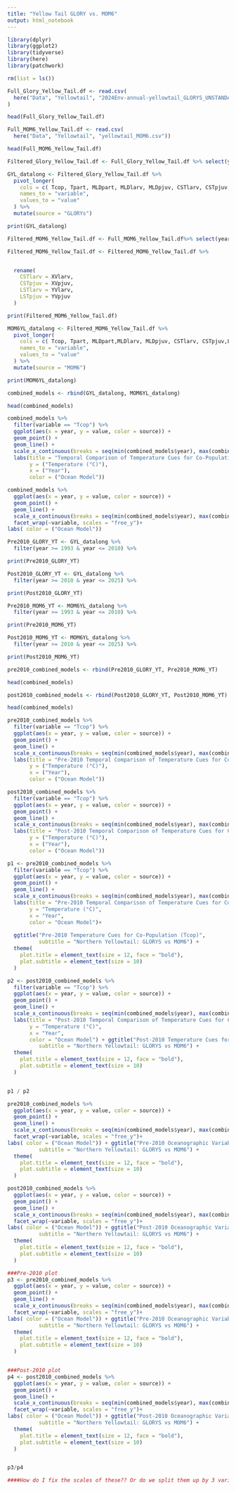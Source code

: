```yaml
---
title: "Yellow Tail GLORY vs. MOM6"
output: html_notebook
---
```


```r
library(dplyr)
library(ggplot2)
library(tidyverse)
library(here) 
library(patchwork)
```


```r
rm(list = ls())
```


```r

Full_Glory_Yellow_Tail.df <- read.csv(
  here("Data", "Yellowtail", "2024Env-annual-yellowtail_GLORYS_UNSTANDARDIZED.csv")
)

head(Full_Glory_Yellow_Tail.df)

```



```r
Full_MOM6_Yellow_Tail.df <- read.csv(
  here("Data", "Yellowtail", "yellowtail_MOM6.csv"))

head(Full_MOM6_Yellow_Tail.df)
```




```r

Filtered_Glory_Yellow_Tail.df <- Full_Glory_Yellow_Tail.df %>% select(year, Tcop, Tpart, MLDpart, MLDlarv, MLDpjuv, CSTlarv, CSTpjuv, LSTlarv, LSTpjuv)


```



```r
GYL_datalong <- Filtered_Glory_Yellow_Tail.df %>%
  pivot_longer(
    cols = c( Tcop, Tpart, MLDpart, MLDlarv, MLDpjuv, CSTlarv, CSTpjuv, LSTlarv, LSTpjuv),
    names_to = "variable",
    values_to = "value"
  ) %>%
  mutate(source = "GLORYs")

print(GYL_datalong)

```


```r

Filtered_MOM6_Yellow_Tail.df <- Full_MOM6_Yellow_Tail.df%>% select(year, Tcop, Tpart, MLDpart, MLDlarv, MLDpjuv,XVlarv, XVpjuv, YVlarv, YVpjuv)

```

```r

Filtered_MOM6_Yellow_Tail.df <- Filtered_MOM6_Yellow_Tail.df %>%


  rename(
    CSTlarv = XVlarv,
    CSTpjuv = XVpjuv,
    LSTlarv = YVlarv,
    LSTpjuv = YVpjuv
  )

print(Filtered_MOM6_Yellow_Tail.df)
```



```r
MOM6YL_datalong <- Filtered_MOM6_Yellow_Tail.df %>%
  pivot_longer(
    cols = c( Tcop, Tpart, MLDpart,MLDlarv, MLDpjuv, CSTlarv, CSTpjuv,LSTlarv, LSTpjuv, LSTlarv, LSTpjuv),
    names_to = "variable",
    values_to = "value"
  ) %>%
  mutate(source = "MOM6")

print(MOM6YL_datalong)
```


```r

combined_models <- rbind(GYL_datalong, MOM6YL_datalong)

head(combined_models)

```


```r

combined_models %>%
  filter(variable == "Tcop") %>%
  ggplot(aes(x = year, y = value, color = source)) +
  geom_point() + 
  geom_line() + 
  scale_x_continuous(breaks = seq(min(combined_models$year), max(combined_models$year), by = 3 )) +
  labs(title = "Temporal Comparison of Temperature Cues for Co-Population (Tcop)\nin Northern Yellowtail: GLORYS vs MOM6",
       y = ("Temperature (°C)"),
       x = ("Year"),
       color = ("Ocean Model"))

```


```r

combined_models %>%
  ggplot(aes(x = year, y = value, color = source)) +
  geom_point() + 
  geom_line() + 
  scale_x_continuous(breaks = seq(min(combined_models$year), max(combined_models$year), by = 10 )) +
  facet_wrap(~variable, scales = "free_y")+
labs( color = ("Ocean Model"))


```



```r
Pre2010_GLORY_YT <- GYL_datalong %>% 
  filter(year >= 1993 & year <= 2010) %>%

print(Pre2010_GLORY_YT)

```

```r
Post2010_GLORY_YT <- GYL_datalong %>% 
  filter(year >= 2010 & year <= 2025) %>%

print(Post2010_GLORY_YT)

```


```r
Pre2010_MOM6_YT <- MOM6YL_datalong %>% 
  filter(year >= 1993 & year <= 2010) %>%

print(Pre2010_MOM6_YT)

```

```r
Post2010_MOM6_YT <- MOM6YL_datalong %>% 
  filter(year >= 2010 & year <= 2025) %>%

print(Post2010_MOM6_YT)

```




```r

pre2010_combined_models <- rbind(Pre2010_GLORY_YT, Pre2010_MOM6_YT)

head(combined_models)

```


```r

post2010_combined_models <- rbind(Post2010_GLORY_YT, Post2010_MOM6_YT)

head(combined_models)

```


```r

pre2010_combined_models %>%
  filter(variable == "Tcop") %>%
  ggplot(aes(x = year, y = value, color = source)) +
  geom_point() + 
  geom_line() + 
  scale_x_continuous(breaks = seq(min(combined_models$year), max(combined_models$year), by = 2 )) +
  labs(title = "Pre-2010 Temporal Comparison of Temperature Cues for Co-Population (Tcop)\nin Northern Yellowtail: GLORYS vs MOM6",
       y = ("Temperature (°C)"),
       x = ("Year"),
       color = ("Ocean Model"))

```



```r

post2010_combined_models %>%
  filter(variable == "Tcop") %>%
  ggplot(aes(x = year, y = value, color = source)) +
  geom_point() + 
  geom_line() + 
  scale_x_continuous(breaks = seq(min(combined_models$year), max(combined_models$year), by = 2 )) +
  labs(title = "Post-2010 Temporal Comparison of Temperature Cues for Copulation (Tcop)\nin Northern Yellowtail: GLORYS vs MOM6",
       y = ("Temperature (°C)"),
       x = ("Year"),
       color = ("Ocean Model"))

```



```r

p1 <- pre2010_combined_models %>%
  filter(variable == "Tcop") %>%
  ggplot(aes(x = year, y = value, color = source)) +
  geom_point() + 
  geom_line() + 
  scale_x_continuous(breaks = seq(min(combined_models$year), max(combined_models$year), by = 2 )) +
  labs(title = "Pre-2010 Temporal Comparison of Temperature Cues for Co-Population (Tcop)\nNorthern Yellowtail: GLORYS vs MOM6",
       y = "Temperature (°C)",
       x = "Year",
       color = "Ocean Model")+ 
  
  ggtitle("Pre-2010 Temperature Cues for Co-Population (Tcop)",
          subtitle = "Northern Yellowtail: GLORYS vs MOM6") +
  theme(
    plot.title = element_text(size = 12, face = "bold"),
    plot.subtitle = element_text(size = 10)
  )

p2 <- post2010_combined_models %>%
  filter(variable == "Tcop") %>%
  ggplot(aes(x = year, y = value, color = source)) +
  geom_point() + 
  geom_line() + 
  scale_x_continuous(breaks = seq(min(combined_models$year), max(combined_models$year), by = 2 )) +
  labs(title = "Post-2010 Temporal Comparison of Temperature Cues for Co-Population (Tcop)\nNorthern Yellowtail: GLORYS vs MOM6",
       y = "Temperature (°C)",
       x = "Year",
       color = "Ocean Model") + ggtitle("Post-2010 Temperature Cues for Co-Population (Tcop)",
          subtitle = "Northern Yellowtail: GLORYS vs MOM6") +
  theme(
    plot.title = element_text(size = 12, face = "bold"),
    plot.subtitle = element_text(size = 10)
  )


p1 / p2
```

```r
pre2010_combined_models %>%
  ggplot(aes(x = year, y = value, color = source)) +
  geom_point() + 
  geom_line() + 
  scale_x_continuous(breaks = seq(min(combined_models$year), max(combined_models$year), by = 5 )) +
  facet_wrap(~variable, scales = "free_y")+
labs( color = ("Ocean Model")) + ggtitle("Pre-2010 Oceanographic Variables",
          subtitle = "Northern Yellowtail: GLORYS vs MOM6") +
  theme(
    plot.title = element_text(size = 12, face = "bold"),
    plot.subtitle = element_text(size = 10)
  )
```

```r
post2010_combined_models %>%
  ggplot(aes(x = year, y = value, color = source)) +
  geom_point() + 
  geom_line() + 
  scale_x_continuous(breaks = seq(min(combined_models$year), max(combined_models$year), by = 5 )) +
  facet_wrap(~variable, scales = "free_y")+
labs( color = ("Ocean Model")) + ggtitle("Post-2010 Oceanographic Variables",
          subtitle = "Northern Yellowtail: GLORYS vs MOM6") +
  theme(
    plot.title = element_text(size = 12, face = "bold"),
    plot.subtitle = element_text(size = 10)
  )
```
```r

###Pre-2010 plot
p3 <- pre2010_combined_models %>%
  ggplot(aes(x = year, y = value, color = source)) +
  geom_point() + 
  geom_line() + 
  scale_x_continuous(breaks = seq(min(combined_models$year), max(combined_models$year), by = 5 )) +
  facet_wrap(~variable, scales = "free_y")+
labs( color = ("Ocean Model")) + ggtitle("Pre-2010 Oceanographic Variables",
          subtitle = "Northern Yellowtail: GLORYS vs MOM6") +
  theme(
    plot.title = element_text(size = 12, face = "bold"),
    plot.subtitle = element_text(size = 10)
  )


###Post-2010 plot
p4 <- post2010_combined_models %>%
  ggplot(aes(x = year, y = value, color = source)) +
  geom_point() + 
  geom_line() + 
  scale_x_continuous(breaks = seq(min(combined_models$year), max(combined_models$year), by = 5 )) +
  facet_wrap(~variable, scales = "free_y")+
labs( color = ("Ocean Model")) + ggtitle("Post-2010 Oceanographic Variables",
          subtitle = "Northern Yellowtail: GLORYS vs MOM6") +
  theme(
    plot.title = element_text(size = 12, face = "bold"),
    plot.subtitle = element_text(size = 10)
  )


p3/p4

####How do I fix the scales of these?? Or do we split them up by 3 variables?

```




